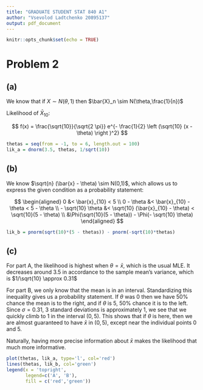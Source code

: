 ```yaml
---
title: "GRADUATE STUDENT STAT 840 A1"
author: "Vsevolod Ladtchenko 20895137"
output: pdf_document
---
```


```r
knitr::opts_chunk$set(echo = TRUE)
```

# Problem 2

## (a)

We know that if $X \sim N(\theta, 1)$ then $\bar{X}_n \sim N(\theta,\frac{1}{n})$

Likelihood of $\bar{X}_{10}$:

$$
f(x) = \frac{\sqrt{10}}{\sqrt{2 \pi}} e^{- \frac{1}{2} \left (\sqrt{10} (x - \theta) \right )^2}
$$

```r
thetas = seq(from = -1, to = 6, length.out = 100)
lik_a = dnorm(3.5, thetas, 1/sqrt(10))
```

## (b)

We know $\sqrt{n} (\bar{x} - \theta) \sim N(0,1)$, which allows us to express the given condition as a probability statement:

$$
\begin{aligned}
0 &< \bar{x}_{10} < 5 \\
0 - \theta &< \bar{x}_{10} - \theta < 5 - \theta \\
 - \sqrt{10} \theta &< \sqrt{10} (\bar{x}_{10} - \theta) < \sqrt{10}(5 - \theta) \\
&\Phi(\sqrt{10}(5 - \theta)) - \Phi(- \sqrt{10} \theta)
\end{aligned}
$$

```R
lik_b = pnorm(sqrt(10)*(5 - thetas)) - pnorm(-sqrt(10)*thetas)
```


## (c)

For part A, the likelihood is highest when $\theta = \bar{x}$, which is the usual MLE. It decreases around 3.5 in accordance to the sample mean's variance, which is $1/\sqrt{10} \approx 0.31$

For part B, we only know that the mean is in an interval. Standardizing this inequality gives us a probability statement. If $\theta$ was $0$ then we have $50$% chance the mean is to the right, and if $\theta$ is 5, $50$% chance it is to the left. Since $\sigma = 0.31$, $3$ standard deviations is approximately $1$, we see that we quickly climb to $1$ in the interval $(0,5)$. This shows that if $\theta$ is here, then we are almost guaranteed to have $\bar{x}$ in $(0,5)$, except near the individual points $0$ and $5$. 

Naturally, having more precise information about $\bar{x}$ makes the likelihood that much more informative. 

```R
plot(thetas, lik_a, type='l', col='red')
lines(thetas, lik_b, col='green')
legend(x = 'topright', 
       legend=c('A', 'B'), 
       fill = c('red','green'))
```
